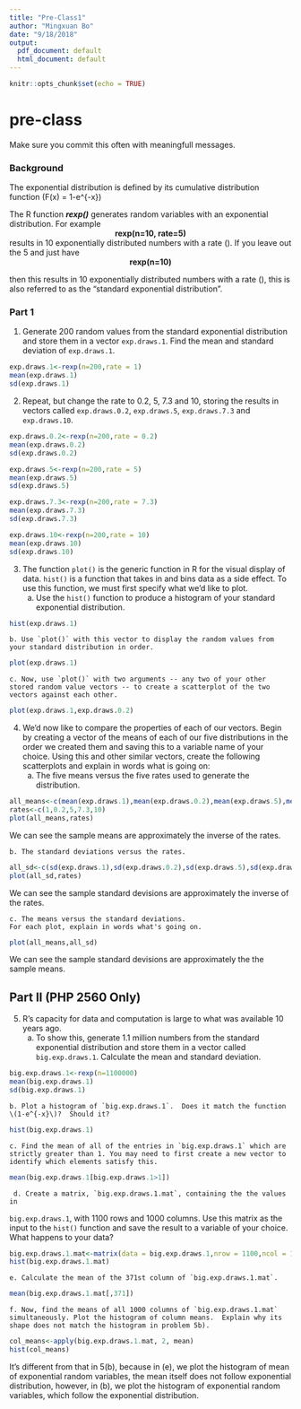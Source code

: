 ```yaml
---
title: "Pre-Class1"
author: "Mingxuan Bo"
date: "9/18/2018"
output:
  pdf_document: default
  html_document: default
---
```


```r
knitr::opts_chunk$set(echo = TRUE)
```
# pre-class


Make sure you commit this often with meaningfull messages. 

### Background

The exponential distribution is defined by its cumulative distribution function
\(F(x) = 1-e^{-\lambda x}\)

The R function ***rexp()*** generates random variables with an exponential distribution. For example 
<center><strong>rexp(n=10, rate=5)</strong> </center>

results in 10 exponentially distributed numbers with a rate \(\lambda=5\). If you leave out the 5 and just have
<center><strong>rexp(n=10) </strong></center>
then this results in 10 exponentially distributed numbers with a rate \(\lambda=1\), this is also referred to as the "standard exponential distribution". 

### Part 1


1. Generate 200 random values from the standard exponential distribution and store them in a vector `exp.draws.1`.  Find the mean and standard deviation of `exp.draws.1`.

```r
exp.draws.1<-rexp(n=200,rate = 1)
mean(exp.draws.1)
sd(exp.draws.1)
```

2. Repeat, but change the rate to 0.2, 5, 7.3 and 10, storing the results in vectors called  `exp.draws.0.2`,  `exp.draws.5`,  `exp.draws.7.3` and  `exp.draws.10`. 

```r
exp.draws.0.2<-rexp(n=200,rate = 0.2)
mean(exp.draws.0.2)
sd(exp.draws.0.2)

exp.draws.5<-rexp(n=200,rate = 5)
mean(exp.draws.5)
sd(exp.draws.5)

exp.draws.7.3<-rexp(n=200,rate = 7.3)
mean(exp.draws.7.3)
sd(exp.draws.7.3)

exp.draws.10<-rexp(n=200,rate = 10)
mean(exp.draws.10)
sd(exp.draws.10)
```

3. The function `plot()` is the generic function in R for the visual display of data. `hist()` is a function that takes in and bins data as a side effect. To use this function, we must first specify what we'd like to plot.
    a. Use the `hist()` function to produce a histogram of your standard exponential distribution. 

```r
hist(exp.draws.1)
```

    b. Use `plot()` with this vector to display the random values from your standard distribution in order.
```r
plot(exp.draws.1)
```

    c. Now, use `plot()` with two arguments -- any two of your other stored random value vectors -- to create a scatterplot of the two vectors against each other.
```r
plot(exp.draws.1,exp.draws.0.2)
```

4. We'd now like to compare the properties of each of our vectors. Begin by creating a vector of the means of each of our five distributions in the order we created them and saving this to a variable name of your choice. Using this and other similar vectors, create the following scatterplots and explain in words what is going on:
    a. The five means versus the five rates used to generate the distribution.

```r
all_means<-c(mean(exp.draws.1),mean(exp.draws.0.2),mean(exp.draws.5),mean(exp.draws.7.3),mean(exp.draws.10))
rates<-c(1,0.2,5,7.3,10)
plot(all_means,rates)
```

We can see the sample means are approximately the inverse of the rates.

    b. The standard deviations versus the rates.
```r
all_sd<-c(sd(exp.draws.1),sd(exp.draws.0.2),sd(exp.draws.5),sd(exp.draws.7.3),sd(exp.draws.10))
plot(all_sd,rates)
```

We can see the sample standard devisions are approximately the inverse of the rates.

    c. The means versus the standard deviations.
    For each plot, explain in words what's going on.
```r
plot(all_means,all_sd)
```

We can see the sample standard devisions are approximately the the sample means.

## Part II (PHP 2560 Only)

5. R's capacity for data and computation is large to what was available 10 years ago. 
    a. To show this, generate 1.1 million numbers from the standard exponential distribution and store them in a vector called `big.exp.draws.1`. Calculate the mean and standard deviation.

```r
big.exp.draws.1<-rexp(n=1100000)
mean(big.exp.draws.1)
sd(big.exp.draws.1)
```

    b. Plot a histogram of `big.exp.draws.1`.  Does it match the function \(1-e^{-x}\)?  Should it? 
```r
hist(big.exp.draws.1)
```

    c. Find the mean of all of the entries in `big.exp.draws.1` which are strictly greater than 1. You may need to first create a new vector to identify which elements satisfy this.
```r
mean(big.exp.draws.1[big.exp.draws.1>1])
```

     d. Create a matrix, `big.exp.draws.1.mat`, containing the the values in 
`big.exp.draws.1`, with 1100 rows and 1000 columns. Use this matrix as the input to the `hist()` function and save the result to a variable of your choice. What happens to your data?
```r
big.exp.draws.1.mat<-matrix(data = big.exp.draws.1,nrow = 1100,ncol = 1000)
hist(big.exp.draws.1.mat)
```

    e. Calculate the mean of the 371st column of `big.exp.draws.1.mat`.
```r
mean(big.exp.draws.1.mat[,371])
```

    f. Now, find the means of all 1000 columns of `big.exp.draws.1.mat` simultaneously. Plot the histogram of column means.  Explain why its shape does not match the histogram in problem 5b).
```r
col_means<-apply(big.exp.draws.1.mat, 2, mean)
hist(col_means)
```

It's different from that in 5(b), because in (e), we plot the histogram of mean of exponential random variables, the mean itself does not follow exponential distribution, however, in (b), we plot the histogram of exponential random variables, which follow the exponential distribution.